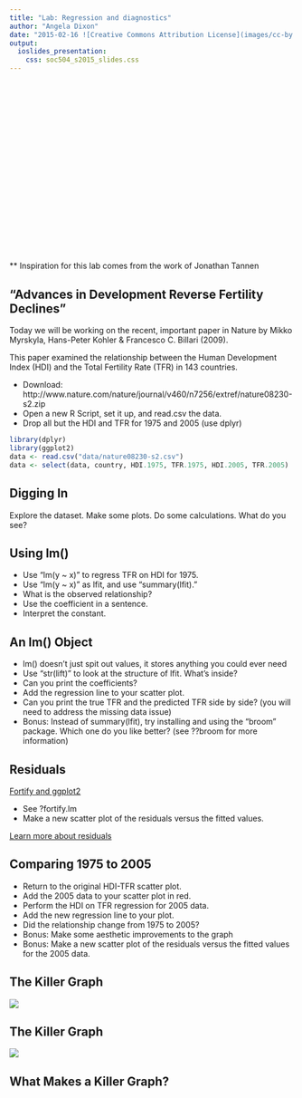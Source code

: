 ```yaml
---
title: "Lab: Regression and diagnostics"
author: "Angela Dixon"
date: "2015-02-16 ![Creative Commons Attribution License](images/cc-by.png)"
output: 
  ioslides_presentation:
    css: soc504_s2015_slides.css
---
```



## {.smaller}


<br><br> <br> <br> <br><br> <br> <br> <br><br> <br> <br> 
<br> <br><br> <br> <br>    

** Inspiration for this lab comes from the work of Jonathan Tannen 

## "Advances in Development Reverse Fertility Declines" {.smaller .build}

Today we will be working on the recent, important paper in Nature by Mikko Myrskyla, Hans-Peter Kohler & Francesco C. Billari (2009).  
  
This paper examined the relationship between the Human Development Index (HDI) and the Total Fertility Rate (TFR) in 143 countries.  

-  Download: http://www.nature.com/nature/journal/v460/n7256/extref/nature08230-s2.zip    
- Open a new R Script, set it up, and read.csv the data.
- Drop all but the HDI and TFR for 1975 and 2005 (use dplyr)


```r
library(dplyr)
library(ggplot2)
data <- read.csv("data/nature08230-s2.csv")
data <- select(data, country, HDI.1975, TFR.1975, HDI.2005, TFR.2005)
```


## Digging In 

Explore the dataset. Make some plots. Do some calculations.
What do you see?

## Using lm()

- Use "lm(y ~ x)" to regress TFR on HDI for 1975. 
- Use "lm(y ~ x)" as lfit, and use "summary(lfit)."   
- What is the observed relationship?  
- Use the coefficient in a sentence.  
- Interpret the constant.  
 

## An lm() Object

- lm() doesn't just spit out values, it stores anything you could ever need  
- Use "str(lift)" to look at the structure of lfit. What's inside?  
- Can you print the coefficients?  
- Add the regression line to your scatter plot. 
- Can you print the true TFR and the predicted TFR side by side? (you will need to address the missing data issue)   
- Bonus: Instead of summary(lfit), try installing and using the "broom" package. Which one do you like better? (see ??broom for more information)
 
## Residuals

[Fortify and ggplot2](http://docs.ggplot2.org/0.9.3.1/fortify.lm.html)   

- See ?fortify.lm  
- Make a new scatter plot of the residuals versus the fitted values.    

[Learn more about residuals](http://blog.minitab.com/blog/adventures-in-statistics/why-you-need-to-check-your-residual-plots-for-regression-analysis)  


## Comparing 1975 to 2005

- Return to the original HDI-TFR scatter plot.  
- Add the 2005 data to your scatter plot in red.  
- Perform the HDI on TFR regression for 2005 data.  
- Add the new regression line to your plot.  
- Did the relationship change from 1975 to 2005?   
- Bonus: Make some aesthetic improvements to the graph
- Bonus: Make a new scatter plot of the residuals versus the fitted values for the 2005 data.
 

## The Killer Graph
![](images/Myrskla_graph.png)

## The Killer Graph 

![](images/Myrskla_graph_exp.png)

## What Makes a Killer Graph?





